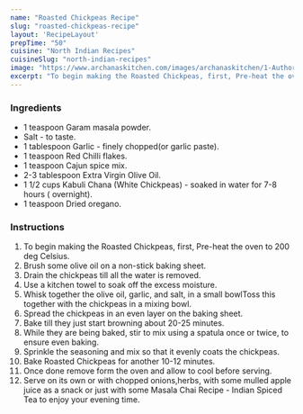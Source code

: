 ---
name: "Roasted Chickpeas Recipe"
slug: "roasted-chickpeas-recipe"
layout: 'RecipeLayout'
prepTime: "50"
cuisine: "North Indian Recipes"
cuisineSlug: "north-indian-recipes"
image: "https://www.archanaskitchen.com/images/archanaskitchen/1-Author/Madhuli_Ajay/Roasted_Chickpeas.jpg"
excerpt: "To begin making the Roasted Chickpeas, first, Pre-heat the oven to 200 deg Celsius"
---

### Ingredients

- 1 teaspoon Garam masala powder.
- Salt - to taste.
- 1 tablespoon Garlic - finely chopped(or garlic paste).
- 1 teaspoon Red Chilli flakes.
- 1 teaspoon Cajun spice mix.
- 2-3 tablespoon Extra Virgin Olive Oil.
- 1 1/2 cups Kabuli Chana (White Chickpeas) - soaked in water for 7-8 hours ( overnight).
- 1 teaspoon Dried oregano.

### Instructions

1. To begin making the Roasted Chickpeas, first, Pre-heat the oven to 200 deg Celsius.
1. Brush some olive oil on a non-stick baking sheet.
1. Drain the chickpeas till all the water is removed.
1. Use a kitchen towel to soak off the excess moisture.
1. Whisk together the olive oil, garlic, and salt, in a small bowlToss this together with the chickpeas in a mixing bowl.
1. Spread the chickpeas in an even layer on the baking sheet.
1. Bake till they just start browning about 20-25 minutes.
1. While they are being baked, stir to mix using a spatula once or twice, to ensure even baking.
1. Sprinkle the seasoning and mix so that it evenly coats the chickpeas.
1. Bake Roasted Chickpeas for another 10-12 minutes.
1. Once done remove form the oven and allow to cool before serving.
1. Serve on its own or with chopped onions,herbs, with some mulled apple juice as a snack or just with some Masala Chai Recipe - Indian Spiced Tea to enjoy your evening time.
